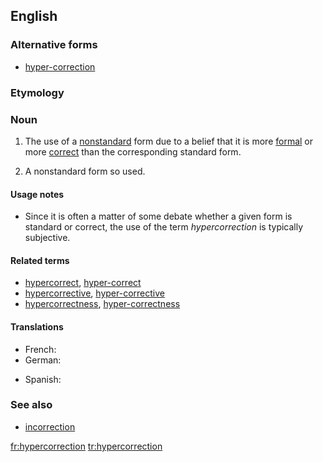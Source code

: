 ==English==
{{wikipedia}}

===Alternative forms===
* [[hyper-correction]]

===Etymology===
{{prefix|hyper|correction}}

===Noun===
{{en-noun}}

# {{linguistics}} The use of a [[nonstandard]] form due to a belief that it is more [[formal]] or more [[correct]] than the corresponding standard form.
# {{linguistics}} A nonstandard form so used.

====Usage notes====
* Since it is often a matter of some debate whether a given form is standard or correct, the use of the term ''hypercorrection'' is typically subjective.

====Related terms====
* [[hypercorrect]], [[hyper-correct]]
* [[hypercorrective]], [[hyper-corrective]]
* [[hypercorrectness]], [[hyper-correctness]]

====Translations====
{{trans-top|use of a nonstandard form}}
* French: {{t+|fr|hypercorrection|f}}
* German: {{t|de|Hyperkorrektur|f}}
{{trans-mid}}
* Spanish: {{t|es|Ultracorrección|f}}
{{trans-bottom}}

===See also===
* [[incorrection]]

[[fr:hypercorrection]]
[[tr:hypercorrection]]